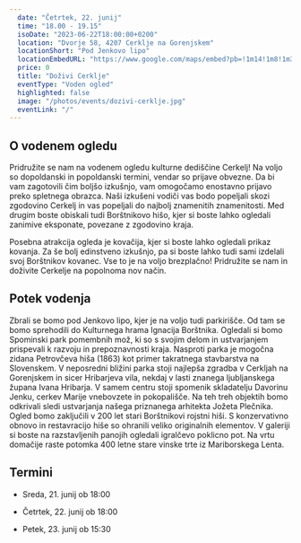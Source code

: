 ```yaml
---
  date: "Četrtek, 22. junij"
  time: "18.00 - 19.15"
  isoDate: "2023-06-22T18:00:00+0200"
  location: "Dvorje 58, 4207 Cerklje na Gorenjskem"
  locationShort: "Pod Jenkovo lipo"
  locationEmbedURL: "https://www.google.com/maps/embed?pb=!1m14!1m8!1m3!1d11034.10600759325!2d14.490167!3d46.2596401!3m2!1i1024!2i768!4f13.1!3m3!1m2!1s0x477ab4308b1d4d8f%3A0xf5e0c879e41fdec7!2sPod%20Jenkovo%20lipo!5e0!3m2!1sen!2ssi!4v1686095422710!5m2!1sen!2ssi"
  price: 0
  title: "Doživi Cerklje"
  eventType: "Voden ogled"
  highlighted: false
  image: "/photos/events/dozivi-cerklje.jpg"
  eventLink: "/"
---
```


## O vodenem ogledu

Pridružite se nam na vodenem ogledu kulturne dediščine Cerkelj! Na voljo so dopoldanski in popoldanski termini, vendar so prijave obvezne. Da bi vam zagotovili čim boljšo izkušnjo, vam omogočamo enostavno prijavo preko spletnega obrazca. Naši izkušeni vodiči vas bodo popeljali skozi zgodovino Cerkelj in vas popeljali do najbolj znamenitih znamenitosti. Med drugim boste obiskali tudi Borštnikovo hišo, kjer si boste lahko ogledali zanimive eksponate, povezane z zgodovino kraja.

Posebna atrakcija ogleda je kovačija, kjer si boste lahko ogledali prikaz kovanja. Za še bolj edinstveno izkušnjo, pa si boste lahko tudi sami izdelali svoj Borštnikov kovanec. Vse to je na voljo brezplačno! Pridružite se nam in doživite Cerkelje na popolnoma nov način.

## Potek vodenja

Zbrali se bomo pod Jenkovo lipo, kjer je na voljo tudi parkirišče. Od tam se bomo
sprehodili do Kulturnega hrama Ignacija Borštnika. Ogledali si bomo Spominski park
pomembnih mož, ki so s svojim delom in ustvarjanjem prispevali k razvoju in
prepoznavnosti kraja. Nasproti parka je mogočna zidana Petrovčeva hiša (1863) kot
primer takratnega stavbarstva na Slovenskem. V neposredni bližini parka stoji
najlepša zgradba v Cerkljah na Gorenjskem in sicer Hribarjeva vila, nekdaj v lasti
znanega ljubljanskega župana Ivana Hribarja. V samem centru stoji spomenik
skladatelju Davorinu Jenku, cerkev Marije vnebovzete in pokopališče. Na teh treh
objektih bomo odkrivali sledi ustvarjanja našega priznanega arhitekta Jožeta
Plečnika. Ogled bomo zaključili v 200 let stari Borštnikovi rojstni hiši. S konzervativno
obnovo in restavracijo hiše so ohranili veliko originalnih elementov. V galeriji si boste
na razstavljenih panojih ogledali igralčevo poklicno pot. Na vrtu domačije raste
potomka 400 letne stare vinske trte iz Mariborskega Lenta.

## Termini

- Sreda, 21. junij ob 18:00

- Četrtek, 22. junij ob 18:00

- Petek, 23. junij ob 15:30
